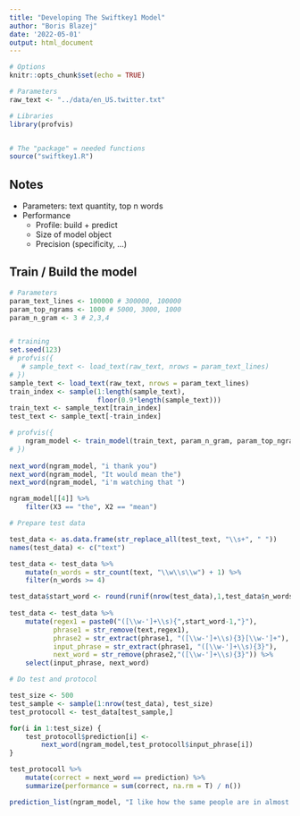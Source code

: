 ```yaml
---
title: "Developing The Swiftkey1 Model"
author: "Boris Blazej"
date: '2022-05-01'
output: html_document
---
```


```r
# Options
knitr::opts_chunk$set(echo = TRUE)

# Parameters
raw_text <- "../data/en_US.twitter.txt"

# Libraries
library(profvis)


# The "package" = needed functions
source("swiftkey1.R")
```

## Notes

 - Parameters: text quantity, top n words
 - Performance
    - Profile: build + predict
    - Size of model object
    - Precision (specificity, ...)
 
## Train / Build the model

```r

# Parameters
param_text_lines <- 100000 # 300000, 100000
param_top_ngrams <- 1000 # 5000, 3000, 1000 
param_n_gram <- 3 # 2,3,4


# training
set.seed(123)
# profvis({
   # sample_text <- load_text(raw_text, nrows = param_text_lines) 
# })
sample_text <- load_text(raw_text, nrows = param_text_lines)
train_index <- sample(1:length(sample_text), 
                      floor(0.9*length(sample_text)))
train_text <- sample_text[train_index]
test_text <- sample_text[-train_index]

# profvis({
    ngram_model <- train_model(train_text, param_n_gram, param_top_ngrams)
# })
    
next_word(ngram_model, "i thank you")
next_word(ngram_model, "It would mean the")
next_word(ngram_model, "i'm watching that ")

ngram_model[[4]] %>% 
    filter(X3 == "the", X2 == "mean")

```



```r

# Prepare test data

test_data <- as.data.frame(str_replace_all(test_text, "\\s+", " "))
names(test_data) <- c("text")

test_data <- test_data %>% 
    mutate(n_words = str_count(text, "\\w\\s\\w") + 1) %>% 
    filter(n_words >= 4)

test_data$start_word <- round(runif(nrow(test_data),1,test_data$n_words -3))
 
test_data <- test_data %>% 
    mutate(regex1 = paste0("([\\w-']+\\s){",start_word-1,"}"),
           phrase1 = str_remove(text,regex1),
           phrase2 = str_extract(phrase1, "([\\w-']+\\s){3}[\\w-']+"),
           input_phrase = str_extract(phrase1, "([\\w-']+\\s){3}"),
           next_word = str_remove(phrase2,"([\\w-']+\\s){3}")) %>% 
    select(input_phrase, next_word)

# Do test and protocol

test_size <- 500
test_sample <- sample(1:nrow(test_data), test_size)
test_protocoll <- test_data[test_sample,]

for(i in 1:test_size) {
    test_protocoll$prediction[i] <- 
        next_word(ngram_model,test_protocoll$input_phrase[i])
}

test_protocoll %>% 
    mutate(correct = next_word == prediction) %>%
    summarize(performance = sum(correct, na.rm = T) / n())

```



```r

prediction_list(ngram_model, "I like how the same people are in almost all of Adam Sandler's")

```

